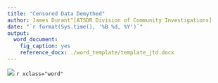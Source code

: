 ```yaml
---
title: "Censored Data Demythed"
author: James Durant^[ATSDR Division of Community Investigations]
date: "`r format(Sys.time(), '%B %d, %Y')`"
output:
  word_document:
    fig_caption: yes
    reference_docx: ./word_template/template_jtd.docx
---
```

![](images/Rlogo_small.png)
`r xclass="word"`